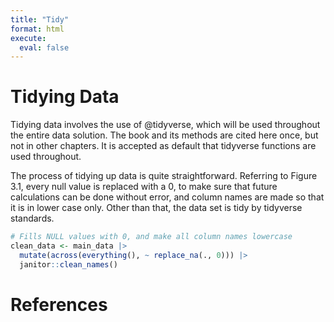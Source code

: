 ```yaml
---
title: "Tidy"
format: html
execute:
  eval: false
---
```


# Tidying Data

Tidying data involves the use of @tidyverse, which will be used throughout the entire data solution. The book and its methods are cited here once, but not in other chapters. It is accepted as default that tidyverse functions are used throughout.

The process of tidying up data is quite straightforward. Referring to Figure 3.1, every null value is replaced with a 0, to make sure that future calculations can be done without error, and column names are made so that it is in lower case only. Other than that, the data set is tidy by tidyverse standards.

```r
# Fills NULL values with 0, and make all column names lowercase
clean_data <- main_data |>
  mutate(across(everything(), ~ replace_na(., 0))) |>
  janitor::clean_names()
```

# References
